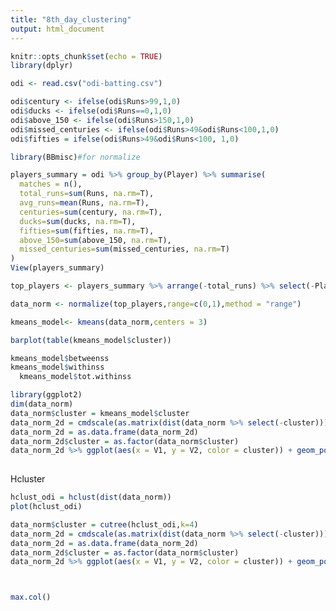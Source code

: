 ---
title: "8th_day_clustering"
output: html_document
---

```{r setup, include=FALSE}
knitr::opts_chunk$set(echo = TRUE)
library(dplyr)
```


```{r}

odi <- read.csv("odi-batting.csv")

odi$century <- ifelse(odi$Runs>99,1,0)
odi$ducks <- ifelse(odi$Runs==0,1,0)
odi$above_150 <- ifelse(odi$Runs>150,1,0)
odi$missed_centuries <- ifelse(odi$Runs>49&odi$Runs<100,1,0)
odi$fifties = ifelse(odi$Runs>49&odi$Runs<100, 1,0)

```

```{r}
library(BBmisc)#for normalize

players_summary = odi %>% group_by(Player) %>% summarise(
  matches = n(),
  total_runs=sum(Runs, na.rm=T),
  avg_runs=mean(Runs, na.rm=T),
  centuries=sum(century, na.rm=T),
  ducks=sum(ducks, na.rm=T),
  fifties=sum(fifties, na.rm=T),
  above_150=sum(above_150, na.rm=T),
  missed_centuries=sum(missed_centuries, na.rm=T)
)
View(players_summary)

top_players <- players_summary %>% arrange(-total_runs) %>% select(-Player) %>% head(100)

data_norm <- normalize(top_players,range=c(0,1),method = "range")
```


```{r}
kmeans_model<- kmeans(data_norm,centers = 3)

barplot(table(kmeans_model$cluster))

kmeans_model$betweenss
kmeans_model$withinss
  kmeans_model$tot.withinss
```

```{r}
library(ggplot2)
dim(data_norm)
data_norm$cluster = kmeans_model$cluster
data_norm_2d = cmdscale(as.matrix(dist(data_norm %>% select(-cluster))))#for projecting 8D data into 2D
data_norm_2d = as.data.frame(data_norm_2d)
data_norm_2d$cluster = as.factor(data_norm$cluster)
data_norm_2d %>% ggplot(aes(x = V1, y = V2, color = cluster)) + geom_point()
 
```
Hcluster
```{r}
hclust_odi = hclust(dist(data_norm))
plot(hclust_odi)
```

```{r}

data_norm$cluster = cutree(hclust_odi,k=4)
data_norm_2d = cmdscale(as.matrix(dist(data_norm %>% select(-cluster))))#for projecting 8D data into 2D
data_norm_2d = as.data.frame(data_norm_2d)
data_norm_2d$cluster = as.factor(data_norm$cluster)
data_norm_2d %>% ggplot(aes(x = V1, y = V2, color = cluster)) + geom_point()



max.col()
```

